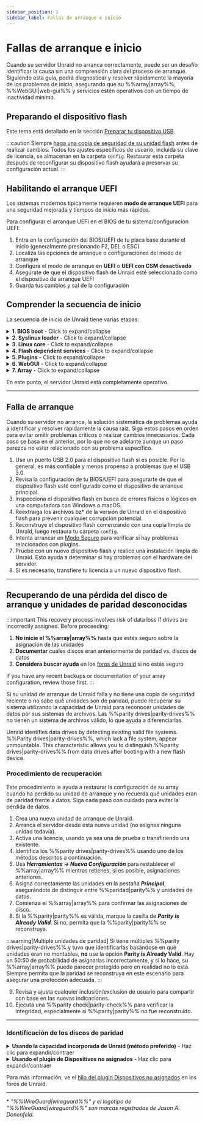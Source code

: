 ```yaml
---
sidebar_position: 1
sidebar_label: Fallas de arranque e inicio
---
```



# Fallas de arranque e inicio

Cuando su servidor Unraid no arranca correctamente, puede ser un desafío identificar la causa sin una comprensión clara del proceso de arranque. Siguiendo esta guía, podrá diagnosticar y resolver rápidamente la mayoría de los problemas de inicio, asegurando que su %%array|array%%, %%WebGUI|web-gui%% y servicios estén operativos con un tiempo de inactividad mínimo.

## Preparando el dispositivo flash

Este tema está detallado en la sección [Preparar tu dispositivo USB](../../getting-started/set-up-unraid/create-your-bootable-media.mdx#prepare-your-usb-device).

:::caution
Siempre [haga una copia de seguridad de su unidad flash](../../system-administration/maintain-and-update/changing-the-flash-device.mdx#backing-up-your-flash-device) antes de realizar cambios. Todos los ajustes específicos de usuario, incluida su clave de licencia, se almacenan en la carpeta `config`. Restaurar esta carpeta después de reconfigurar su dispositivo flash ayudará a preservar su configuración actual.
:::

## Habilitando el arranque UEFI

Los sistemas modernos típicamente requieren **modo de arranque UEFI** para una seguridad mejorada y tiempos de inicio más rápidos.

Para configurar el arranque UEFI en el BIOS de tu sistema/configuración UEFI:

1. Entra en la configuración del BIOS/UEFI de tu placa base durante el inicio (generalmente presionando F2, DEL o ESC)
2. Localiza las opciones de arranque o configuraciones del modo de arranque
3. Configura el modo de arranque en **UEFI** o **UEFI con CSM desactivado**
4. Asegúrate de que el dispositivo flash de Unraid esté seleccionado como el dispositivo de arranque UEFI
5. Guarda tus cambios y sal de la configuración

## Comprender la secuencia de inicio

La secuencia de inicio de Unraid tiene varias etapas:

<details>
  <summary><strong>1. BIOS boot</strong> - Click to expand/collapse</summary>

  The BIOS/UEFI firmware initializes hardware and locates the bootable device. This is the foundation of the entire boot process.

  - El BIOS de la placa base reconoce el dispositivo flash de arranque de Unraid.
  - Configurar el dispositivo flash como el dispositivo de arranque predeterminado varía según tu BIOS; revisa el manual de tu placa base para obtener orientación.
  - El dispositivo flash admite modos de arranque **legado (CSM)** y **UEFI**.
  - Para el arranque UEFI, asegúrate de que la carpeta `EFI` en el dispositivo flash no tenga un guion al final (`-`).
</details>

<details>
  <summary><strong>2. Syslinux loader</strong> - Click to expand/collapse</summary>

  The bootloader presents startup options and loads the Linux kernel into memory. This stage determines which operating system or diagnostic tool will run.

  - Las entradas del menú de arranque están definidas en el archivo `syslinux/syslinux.cfg` en el dispositivo flash.
  - Puedes editar este archivo a través del WebGUI bajo ***Principal → Configuración Syslinux***.
  - **Memtest86+**, que se incluye con las versiones actuales de Unraid, funciona tanto en modos heredados como en %%UEFI|uefi%%. Para versiones más antiguas de Unraid, obtenga una versión compatible del [sitio oficial de Memtest](https://www.memtest86.com/) para %%UEFI|uefi%%.
  - Si no se selecciona ninguna opción, el arranque predeterminado se ejecuta tras un tiempo de espera, lo cual es útil para operaciones sin cabeza.
</details>

<details>
  <summary><strong>3. Linux core</strong> - Click to expand/collapse</summary>

  The Linux kernel initializes and begins hardware detection. This is where the operating system takes control from the bootloader.

  - **Syslinux** carga el núcleo de Linux desde el dispositivo flash en la RAM.
  - Verás mensajes de consola mostrando los archivos bz\* cargándose.
  - Los errores en esta etapa a menudo indican problemas con el dispositivo flash.
  - Linux detecta el hardware durante el inicio.
</details>

<details>
  <summary><strong>4. Flash dependent services</strong> - Click to expand/collapse</summary>

  The flash device becomes accessible and essential services begin loading. This stage is critical for configuration and network access.

  - El dispositivo flash se monta en `/boot`.
  - Si falla al montar, aún puedes ver un indicador de inicio de sesión, pero esto indica un inicio incompleto.
  - Usa el comando `df` para comprobar si `/boot` está montado.
  - El dispositivo flash debe estar etiquetado como **UNRAID** (todo en mayúsculas) para un montaje adecuado.
  - Controladores y firmware adicionales estarán disponibles en esta etapa.
  - La configuración se carga en la RAM.
  - Los servicios estándar de Linux, incluyendo la red y el VPN de %%WireGuard|wireguard%% (si está habilitado), comienzan aquí.
</details>

<details>
  <summary><strong>5. Plugins</strong> - Click to expand/collapse</summary>

  Third-party extensions and customizations are loaded to enhance system functionality. Plugin issues can prevent successful startup.

  - Los plugins instalados se cargan durante este paso.
  - Opciones de **Arranque seguro** pueden suprimir la carga de plugins si es necesario.
</details>

<details>
  <summary><strong>6. WebGUI</strong> - Click to expand/collapse</summary>

  The web-based management interface becomes available, allowing remote administration and configuration of your server.

  - El WebGUI comienza en este punto.
  - El archivo `config/go` en el dispositivo flash puede ejecutar comandos de usuario antes o después de que el WebGUI comience.
</details>

<details>
  <summary><strong>7. Array</strong> - Click to expand/collapse</summary>

  Storage devices are mounted and made available, completing the boot process. This is where your data becomes accessible.

  - Si el auto-arranque está habilitado, el %%array|array%% comienza aquí; de lo contrario, se requerirá un inicio manual.
  - Las unidades se montarán como `/dev/diskX` y `/mnt/cache` (si está presente).
  - Las particiones compartidas se vuelven disponibles en la red como `/mnt/user/sharename`.
  - Los contenedores de Docker se iniciarán en el orden especificado en la pestaña Docker, con retrasos personalizables.
  - Las máquinas virtuales de autoinicio (%%VMs|vm%%) también se lanzarán.
</details>

En este punto, el servidor Unraid está completamente operativo.

---

## Falla de arranque

Cuando su servidor no arranca, la solución sistemática de problemas ayuda a identificar y resolver rápidamente la causa raíz. Siga estos pasos en orden para evitar omitir problemas críticos o realizar cambios innecesarios. Cada paso se basa en el anterior, por lo que no se adelante aunque un paso parezca no estar relacionado con su problema específico.

1. Use un puerto USB 2.0 para el dispositivo flash si es posible. Por lo general, es más confiable y menos propenso a problemas que el USB 3.0.
2. Revisa la configuración de tu BIOS/UEFI para asegurarte de que el dispositivo flash esté configurado como el dispositivo de arranque principal.
3. Inspecciona el dispositivo flash en busca de errores físicos o lógicos en una computadora con Windows o macOS.
4. Reextraiga los archivos bz\* de la versión de Unraid en el dispositivo flash para prevenir cualquier corrupción potencial.
5. Reconstruye el dispositivo flash comenzando con una copia limpia de Unraid, luego restaura tu carpeta `config`.
6. Intenta arrancar en [Modo Seguro](../../using-unraid-to/customize-your-experience/plugins.mdx#troubleshooting-with-safe-mode) para verificar si hay problemas relacionados con plugins.
7. Pruebe con un nuevo dispositivo flash y realice una instalación limpia de Unraid. Esto ayuda a determinar si hay problemas con el hardware del servidor.
8. Si es necesario, transfiere tu licencia a un nuevo dispositivo flash.

---

## Recuperando de una pérdida del disco de arranque y unidades de paridad desconocidas

:::important
This recovery process involves risk of data loss if drives are incorrectly assigned. Before proceeding:

1. **No inicie el %%array|array%%** hasta que estés seguro sobre la asignación de las unidades
2. **Documentar** cuáles discos eran anteriormente de paridad vs. discos de datos
3. **Considera buscar ayuda** en los [foros de Unraid](https://forums.unraid.net/) si no estás seguro

If you have any recent backups or documentation of your array configuration, review those first.
:::

Si su unidad de arranque de Unraid falla y no tiene una copia de seguridad reciente o no sabe qué unidades son de paridad, puede recuperar su sistema utilizando la capacidad de Unraid para reconocer unidades de datos por sus sistemas de archivos. Las %%parity drives|parity-drives%% no tienen un sistema de archivos válido, lo que ayuda a diferenciarlas.

Unraid identifies data drives by detecting existing valid file systems. %%Parity drives|parity-drives%%, which lack a file system, appear unmountable. This characteristic allows you to distinguish %%parity drives|parity-drives%% from data drives after booting with a new flash device.

### Procedimiento de recuperación

Este procedimiento le ayuda a restaurar la configuración de su array cuando ha perdido su unidad de arranque y no recuerda qué unidades eran de paridad frente a datos. Siga cada paso con cuidado para evitar la pérdida de datos.

1. Crea una nueva unidad de arranque de Unraid.
2. Arranca el servidor desde esta nueva unidad (no asignes ninguna unidad todavía).
3. Activa una licencia, usando ya sea una de prueba o transfiriendo una existente.
4. Identifica los %%parity drives|parity-drives%% usando uno de los métodos descritos a continuación.
5. Usa ***Herramientas → Nueva Configuración*** para restablecer el %%array|array%% mientras retienes, si es posible, asignaciones anteriores.
6. Asigna correctamente las unidades en la pestaña ***Principal***, asegurándote de distinguir entre %%paridad|parity%% y unidades de datos.
7. Comienza el %%array|array%% para confirmar las asignaciones de disco.
8. Si la %%parity|parity%% es válida, marque la casilla de ***Parity is Already Valid***. Si no, permita que la %%parity|parity%% se reconstruya.

:::warning[Multiple unidades de paridad]
Si tiene múltiples %%parity drives|parity-drives%% y tuvo que identificarlas basándose en qué unidades eran no montables, **no** use la opción **Parity is Already Valid**. Hay un 50:50 de probabilidad de asignarlas incorrectamente, y si lo hace, su %%array|array%% puede parecer protegido pero en realidad no lo está. Siempre permita que la paridad se reconstruya en este escenario para asegurar una protección adecuada.
:::

9. Revisa y ajusta cualquier inclusión/exclusión de usuario para compartir con base en las nuevas indicaciones.
10. Ejecuta una %%parity check|parity-check%% para verificar la integridad, especialmente si %%parity|parity%% no fue reconstruido.

---

### Identificación de los discos de paridad

<details>
  <summary><strong>Usando la capacidad incorporada de Unraid (método preferido)</strong> - Haz clic para expandir/contraer</summary>

  Este método no requiere complementos, pero invalidará la %%paridad|parity%%, lo que requerirá una reconstrucción.

  Para usar este método:

  1. Asigna todas las unidades como unidades de datos e inicia el sistema.
  2. %%Las unidades de paridad|parity-drives%% aparecerán como no montables ya que carecen de un sistema de archivos válido.
  3. Confirma que el número de unidades no montables coincide con tu conteo de %%paridad|parity%%.
  4. Toma nota de los números de serie de estas unidades.
  5. Si es relevante, puedes verificar las unidades de datos montadas para confirmar su orden.
</details>

<details>
  <summary><strong>Usando el plugin de Dispositivos no asignados</strong> - Haz clic para expandir/contraer</summary>

  Este método basado en complementos preserva la validez de la %%paridad|parity%% montando las unidades en modo de solo lectura.

  Para usar este método:

  1. Instala el [plugin **Dispositivos no asignados**](https://unraid.net/community/apps?q=unassigned+devices#r:~:text=don%27t%20be%20carefull!!!-,Unassigned%20Devices,-dlandon) desde la pestaña ***Aplicaciones***.
  2. Monta cada disco en modo de solo lectura, uno a la vez.
  3. Las unidades que no se montan probablemente sean %%parity drives|parity-drives%% (no puedes diferenciar entre paridad1 y paridad2).
  4. Inspecciona las unidades de datos montadas para identificar su orden, si es necesario.
</details>

Para más información, ve el [hilo del plugin Dispositivos no asignados](https://forums.unraid.net/topic/55481-unassigned-devices-managing-unassigned-devices-without-rebooting/) en los foros de Unraid.

---

\* *"%%WireGuard|wireguard%%" y el logotipo de "%%WireGuard|wireguard%%" son marcas registradas de Jason A. Donenfeld.*
